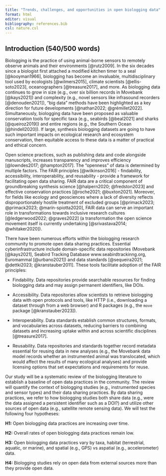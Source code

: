 ```yaml
---
title: "Trends, challenges, and opportunities in open biologging data"
format: html
editor: visual
bibliography: references.bib
csl: nature.csl
---
```


## Introduction (540/500 words)

Biologging is the practice of using animal-borne sensors to remotely observe animals and their environments [@rutz2009]. In the six decades since a biologist first attached a modified kitchen timer to a seal [@kooyman1966], biologging has become an invaluable, multidisciplinary tool used by ecologists [@wilmers2015], climate scientists [@ellis-soto2023], oceanographers [@treasure2017], and more. As biologging data continues to grow in size (e.g., over six billion records in Movebank [@kays2021]) and complexity (e.g., novel sensors like infrasound recorders [@denouden2021]), "big data" methods have been highlighted as a key direction for future developments [@nathan2022; @grémillet2022]. Simultaneously, biologging data have been proposed as valuable conservation tools for specific taxa (e.g., seabirds [@beal2021] and sharks [@queiroz2019]) and entire regions (e.g., the Southern Ocean [@hindell2020]). If large, synthesis biologging datasets are going to have such important impacts on ecological research and ecosystem conservation, then equitable access to these data is a matter of practical and ethical concern.

Open science practices, such as publishing data and code alongside manuscripts, increases transparency and improves efficiency [@lowndes2017; @hampton2017]. The "openness" of data is determined by multiple factors. The FAIR principles [@wilkinson2016] - findability, accessibility, interoperability, and reusability - provide a framework for facilitating open data sharing. FAIR data are a critical component of groundbreaking synthesis science [@halpern2020; @fredston2023] and effective conservation practices [@roche2021; @buxton2021]. Moreover, for fields like ecology and geosciences where a lack of diversity reflects disproportionately hostile treatment of excluded groups [@primack2023; @primack2023; @marín-spiotta2020], FAIR data can serve an important role in transformations towards inclusive research cultures [@ledgerwood2022; @graves2022] (a transformation the open science movement itself is currently undertaking [@srivastava2014; @whitaker2020]).

There have been numerous efforts within the biologging research community to promote open data sharing practices. Essential cyberinfrastructure include domain-specific data repositories (Movebank [@kays2021], Seabird Tracking Database www.seabirdtrackinng.org, Euromammal [@urbano2021]) and data standards [@sequeira2021; @dettki2023; @kranstauber2011]. These tools facilitate adoption of the FAIR principles:

-   Findability. Data repositories provide searchable resources for finding biologging data and may assign permanent identifiers, like DOIs.

-   Accessibility. Data repositories allow scientists to retrieve biologging data with open protocols and tools, like HTTP (i.e., downloading a dataset through from a web browser) and R packages (e.g., the `move` package [@kranstauber2023]).

-   Interoperability. Data standards establish common structures, formats, and vocabularies across datasets, reducing barriers to combining datasets and increasing uptake within and across scientific disciplines [@treasure2017].

-   Reusability. Data repositories and standards together record metadata essential for reusing data in new analyses (e.g., the Movebank data model records whether an instrumented animal was translocated, which would affect the results of many ecological analyses) and provide licensing options that set expectations and requirements for reuse.

Our study will be a systematic review of the biologging literature to establish a baseline of open data practices in the community. The review will quantify the context of biologging studies (e.g., instrumented species and sensor types) and their data sharing practices. By data sharing practices, we refer to how biologging studies both share data (e.g., were the data assigned a persistent identifier such as a DOI?) and utilize other sources of open data (e.g., satellite remote sensing data). We will test the following four hypotheses:

**H1:** Open biologging data practices are increasing over time.

**H2:** Overall rates of open biologging data practices remain low.

**H3:** Open biologging data practices vary by taxa, habitat (terrestrial, aquatic, or marine), and spatial (e.g., GPS) vs aspatial (e.g., accelerometer) data.

**H4:** Biologging studies rely on open data from external sources more than they provide open data.
